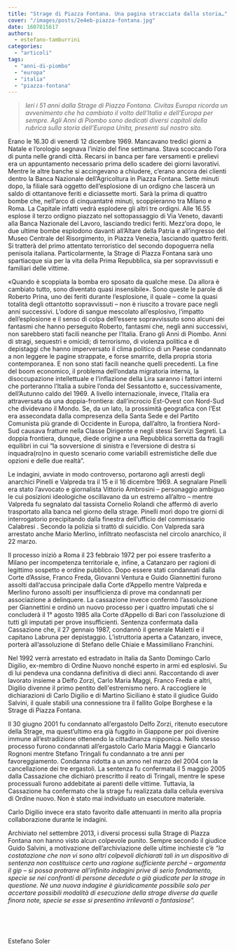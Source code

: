 ```yaml
---
title: "Strage di Piazza Fontana. Una pagina stracciata dalla storia…"
cover: "/images/posts/2e4eb-piazza-fontana.jpg"
date: 1607815617
authors:
  - estefano-tamburrini
categories: 
  - "articoli"
tags: 
  - "anni-di-piombo"
  - "europa"
  - "italia"
  - "piazza-fontana"
---
```


> _Ieri i 51 anni dalla Strage di Piazza Fontana. Civitas Europa ricorda un avvenimento che ha cambiato il volto dell’Italia e dell’Europa per sempre. Agli Anni di Piombo sono dedicati diversi capitoli della rubrica sulla storia dell’Europa Unita, presenti sul nostro sito._

Erano le 16.30 di venerdì 12 dicembre 1969. Mancavano tredici giorni a Natale e l’orologio segnava l’inizio del fine settimana. Stava scoccando l’ora di punta nelle grandi città. Recarsi in banca per fare versamenti e prelievi era un appuntamento necessario prima dello scadere dei giorni lavorativi. Mentre le altre banche si accingevano a chiudere, c’erano ancora dei clienti dentro la Banca Nazionale dell’Agricoltura in Piazza Fontana. Sette minuti dopo, la filiale sarà oggetto dell’esplosione di un ordigno che lascerà un saldo di ottantanove feriti e diciassette morti. Sarà la prima di quattro bombe che, nell’arco di cinquantatré minuti, scoppieranno tra Milano e Roma. La Capitale infatti vedrà esplodere gli altri tre ordigni. Alle 16.55 esplose il terzo ordigno piazzato nel sottopassaggio di Via Veneto, davanti alla Banca Nazionale del Lavoro, lasciando tredici feriti. Mezz’ora dopo, le due ultime bombe esplodono davanti all’Altare della Patria e all’ingresso del Museo Centrale del Risorgimento, in Piazza Venezia, lasciando quattro feriti. Si tratterà del primo attentato terroristico del secondo dopoguerra nella penisola italiana. Particolarmente, la Strage di Piazza Fontana sarà uno spartiacque sia per la vita della Prima Repubblica, sia per sopravvissuti e familiari delle vittime.

«Quando è scoppiata la bomba ero sposato da qualche mese. Da allora è cambiato tutto, sono diventato quasi insensibile». Sono queste le parole di Roberto Prina, uno dei feriti durante l’esplosione, il quale – come la quasi totalità degli ottantotto sopravvissuti – non è riuscito a trovare pace negli anni successivi. L’odore di sangue mescolato all’esplosivo, l’impatto dell’esplosione e il senso di colpa dell’essere sopravvissuto sono alcuni dei fantasmi che hanno perseguito Roberto, fantasmi che, negli anni successivi, non sarebbero stati facili neanche per l’Italia. Erano gli Anni di Piombo. Anni di stragi, sequestri e omicidi; di terrorismo, di violenza politica e di depistaggi che hanno imperversato il clima politico di un Paese condannato a non leggere le pagine strappate, e forse smarrite, della propria storia contemporanea. E non sono stati facili neanche quelli precedenti. La fine del boom economico, il problema dell’ondata migratoria interna, la disoccupazione intellettuale e l’inflazione della Lira saranno i fattori interni che porteranno l’Italia a subire l’onda del Sessantotto e, successivamente, dell’Autunno caldo del 1969. A livello internazionale, invece, l’Italia era attraversata da una doppia-frontiera: dall’incrocio Est-Ovest con Nord-Sud che dividevano il Mondo. Se, da un lato, la prossimità geografica con l’Est era assecondata dalla compresenza della Santa Sede e del Partito Comunista più grande di Occidente in Europa, dall’altro, la frontiera Nord-Sud causava fratture nella Classe Dirigente e negli stessi Servizi Segreti. La doppia frontiera, dunque, diede origine a una Repubblica sorretta da fragili equilibri in cui “la sovversione di sinistra e l’eversione di destra si inquadra(ro)no in questo scenario come variabili estremistiche delle due opzioni e delle due realtà”.

Le indagini, avviate in modo controverso, portarono agli arresti degli anarchici Pinelli e Valpreda tra il 15 e il 16 dicembre 1969. A segnalare Pinelli era stato l’avvocato e giornalista Vittorio Ambrosini – personaggio ambiguo le cui posizioni ideologiche oscillavano da un estremo all’altro – mentre Valpreda fu segnalato dal tassista Cornelio Rolandi che affermò di averlo trasportato alla banca nel giorno della strage. Pinelli morì dopo tre giorni di interrogatorio precipitando dalla finestra dell’ufficio del commissario Calabresi . Secondo la polizia si trattò di suicidio. Con Valpreda sarà arrestato anche Mario Merlino, infiltrato neofascista nel circolo anarchico, il 22 marzo.

Il processo iniziò a Roma il 23 febbraio 1972 per poi essere trasferito a Milano per incompetenza territoriale e, infine, a Catanzaro per ragioni di legittimo sospetto e ordine pubblico. Dopo essere stati condannati dalla Corte d’Assise, Franco Freda, Giovanni Ventura e Guido Giannettini furono assolti dall’accusa principale dalla Corte d’Appello mentre Valpreda e Merlino furono assolti per insufficienza di prove ma condannati per associazione a delinquere. La cassazione invece confermò l’assoluzione per Giannettini e ordinò un nuovo processo per i quattro imputati che si concluderà il 1° agosto 1985 alla Corte d’Appello di Bari con l’assoluzione di tutti gli imputati per prove insufficienti. Sentenza confermata dalla Cassazione che, il 27 gennaio 1987, condannò il generale Maletti e il capitano Labruna per depistaggio. L’istruttoria aperta a Catanzaro, invece, porterà all’assoluzione di Stefano delle Chiaie e Massimiliano Franchini.

Nel 1992 verrà arrestato ed estradato in Italia da Santo Domingo Carlo Digilio, ex-membro di Ordine Nuovo nonché esperto in armi ed esplosivi. Su di lui pendeva una condanna definitiva di dieci anni. Raccontando di aver lavorato insieme a Delfo Zorzi, Carlo Maria Maggi, Franco Freda e altri, Digilio divenne il primo pentito dell'estremismo nero. A raccogliere le dichiarazioni di Carlo Digilio e di Martino Siciliano è stato il giudice Guido Salvini, il quale stabilì una connessione tra il fallito Golpe Borghese e la Strage di Piazza Fontana.

Il 30 giugno 2001 fu condannato all’ergastolo Delfo Zorzi, ritenuto esecutore della Strage, ma quest’ultimo era già fuggito in Giappone per poi divenire immune all’estradizione ottenendo la cittadinanza nipponica. Nello stesso processo furono condannati all’ergastolo Carlo Maria Maggi e Giancarlo Rognoni mentre Stefano Tringali fu condannato a tre anni per favoreggiamento. Condanna ridotta a un anno nel marzo del 2004 con la cancellazione dei tre ergastoli. La sentenza fu confermata il 5 maggio 2005 dalla Cassazione che dichiarò prescritto il reato di Tringali, mentre le spese processuali furono addebitate ai parenti delle vittime. Tuttavia, la Cassazione ha confermato che la strage fu realizzata dalla cellula eversiva di Ordine nuovo. Non è stato mai individuato un esecutore materiale.

Carlo Digilio invece era stato favorito dalle attenuanti in merito alla propria collaborazione durante le indagini.

Archiviato nel settembre 2013, i diversi processi sulla Strage di Piazza Fontana non hanno visto alcun colpevole punito. Sempre secondo il giudice Guido Salvini, a motivazione dell’archiviazione delle ultime inchieste c’è _“la costatazione che non vi sono altri colpevoli dichiarati tali in un dispositivo di sentenza non costituisce certo una ragione sufficiente perché – argomenta il gip – si possa protrarre all’infinito indagini prive di serio fondamento, specie se nei confronti di persone decedute o già giudicate per la strage in questione. Né una nuova indagine è giuridicamente possibile solo per accertare possibili modalità di esecuzione della strage diverse da quelle finora note, specie se esse si presentino irrilevanti o fantasiose”._

 

 

Estefano Soler
